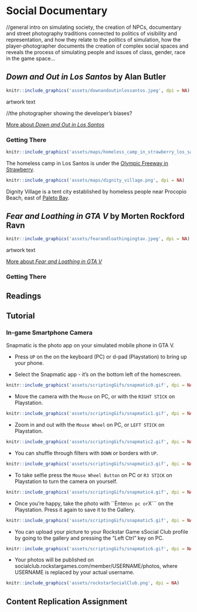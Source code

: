 # Social Documentary


//general intro on simulating society, the creation of NPCs, documentary and street photography traditions connected to politics of visibility and representation, and how they relate to the politics of simulation, how the player-photographer documents the creation of complex social spaces and reveals the process of simulating people and issues of class, gender, race in the game space…





## _Down and Out in Los Santos_ by Alan Butler {-}

```r
knitr::include_graphics('assets/downandoutinlossantos.jpeg', dpi = NA)
```

artwork text

//the photographer showing the developer's biases?

[More about _Down and Out in Los Santos_](http://www.alanbutler.info/down-and-out-in-los-santos-2016)

### Getting There {-}

```r
knitr::include_graphics('assets/maps/homeless_camp_in_strawberry_los_santos.png', dpi = NA)
```
The homeless camp in Los Santos is under the [Olympic Freeway in Strawberry](https://grandtheftdata.com/landmarks/#252.086,-1208.975,5,hybrid,name,Strawberry_Subway_Station,_Downtown). 

```r
knitr::include_graphics('assets/maps/dignity_village.png', dpi = NA)
```
Dignity Village is a tent city established by homeless people near Procopio Beach, east of [Paleto Bay](https://grandtheftdata.com/landmarks/#-171.667,6208.676,5,hybrid,name=paleto_bay,Belinda_May's_Beauty_Salon,_Paleto_Blvd,_Paleto_Bay).



## _Fear and Loathing in GTA V_ by Morten Rockford Ravn {-}

```r
knitr::include_graphics('assets/fearandloathingingtav.jpeg', dpi = NA)
```

artwork text

[More about _Fear and Loathing in GTA V_](https://fearandloathingingtav.tumblr.com/)


### Getting There {-}

## Readings {-}

## Tutorial {-}

### In-game Smartphone Camera {-}

Snapmatic is the photo app on your simulated mobile phone in GTA V.

+ Press ```UP``` on the on the keyboard (PC) or d-pad (Playstation) to bring up your phone.

+ Select the Snapmatic app - it's on the bottom left of the homescreen.

```r
knitr::include_graphics('assets/scriptingGifs/snapmatic0.gif', dpi = NA)
```

+ Move the camera with the ```Mouse``` on PC, or with the ```RIGHT STICK``` on Playstation. 

```r
knitr::include_graphics('assets/scriptingGifs/snapmatic1.gif', dpi = NA)
```

+ Zoom in and out with the ```Mouse Wheel``` on PC, or ```LEFT STICK``` on Playstation.

```r
knitr::include_graphics('assets/scriptingGifs/snapmatic2.gif', dpi = NA)
```

+ You can shuffle through filters with ```DOWN``` or borders with ```UP```.

```r
knitr::include_graphics('assets/scriptingGifs/snapmatic3.gif', dpi = NA)
```

+ To take selfie press the ```Mouse Wheel Button``` on PC or ```R3 STICK``` on Playstation to turn the camera on yourself.

```r
knitr::include_graphics('assets/scriptingGifs/snapmatic4.gif', dpi = NA)
```

+ Once you're happy, take the photo with ``Ènter``` on pc or ```X``` on the Playstation. Press it again to save it to the Gallery.

```r
knitr::include_graphics('assets/scriptingGifs/snapmatic5.gif', dpi = NA)
```

+ You can upload your picture to your Rockstar Game sSocial Club profile by going to the gallery and pressing the "Left Ctrl" key on PC.

```r
knitr::include_graphics('assets/scriptingGifs/snapmatic6.gif', dpi = NA)
```

+ Your photos will be published on socialclub.rockstargames.com/member/USERNAME/photos, where USERNAME is replaced by your actual username.

```r
knitr::include_graphics('assets/rockstarSocialClub.png', dpi = NA)
```


## Content Replication Assignment {-}
